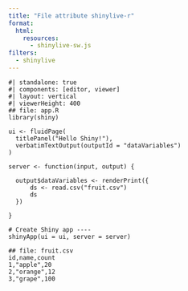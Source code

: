 ```yaml
---
title: "File attribute shinylive-r"
format:
  html:
    resources: 
      - shinylive-sw.js
filters:
  - shinylive
---
```


```shinylive-r
#| standalone: true
#| components: [editor, viewer]
#| layout: vertical
#| viewerHeight: 400
## file: app.R
library(shiny)

ui <- fluidPage(
  titlePanel("Hello Shiny!"),
  verbatimTextOutput(outputId = "dataVariables")
)

server <- function(input, output) {

  output$dataVariables <- renderPrint({
      ds <- read.csv("fruit.csv")
      ds
  })

}

# Create Shiny app ----
shinyApp(ui = ui, server = server)

## file: fruit.csv
id,name,count
1,"apple",20
2,"orange",12
3,"grape",100
```

